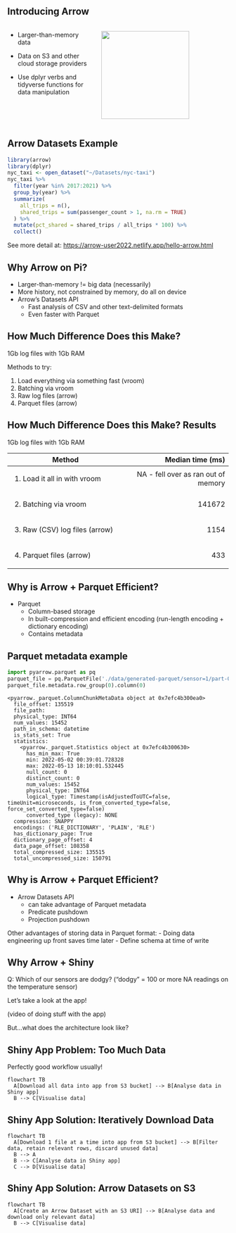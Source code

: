 ## Introducing Arrow

::: columns
::: {.column width="40%"}
-   Larger-than-memory data

-   Data on S3 and other cloud storage providers

-   Use dplyr verbs and tidyverse functions for data manipulation
:::

::: {.column width="60%"}
![](images/arrow-hex.png){fig-align="right" width="200"}
:::
:::

## Arrow Datasets Example

```r
library(arrow)
library(dplyr)
nyc_taxi <- open_dataset("~/Datasets/nyc-taxi")
nyc_taxi %>%
  filter(year %in% 2017:2021) %>% 
  group_by(year) %>%
  summarize(
    all_trips = n(),
    shared_trips = sum(passenger_count > 1, na.rm = TRUE)
  ) %>%
  mutate(pct_shared = shared_trips / all_trips * 100) %>%
  collect()
```

See more detail at: <https://arrow-user2022.netlify.app/hello-arrow.html>

## Why Arrow on Pi?

-   Larger-than-memory != big data (necessarily)
-   More history, not constrained by memory, do all on device
-   Arrow's Datasets API
    -   Fast analysis of CSV and other text-delimited formats
    -   Even faster with Parquet

## How Much Difference Does this Make?

1Gb log files with 1Gb RAM

Methods to try:

::: {.incremental}

1.  Load everything via something fast (vroom)
2.  Batching via vroom
3.  Raw log files (arrow)
4.  Parquet files (arrow)

:::

## How Much Difference Does this Make? Results

1Gb log files with 1Gb RAM

+-----------------------------------------+-------------------------------------+
| Method                                  | Median time (ms)                    |
+=========================================+====================================:+
| 1.  Load it all in with vroom           | NA - fell over as ran out of memory |
+-----------------------------------------+-------------------------------------+
| 2.  Batching via vroom                  | 141672                              |
+-----------------------------------------+-------------------------------------+
| 3.  Raw (CSV) log files (arrow)         | 1154                                |
+-----------------------------------------+-------------------------------------+
| 4.  Parquet files (arrow)               | 433                                 |
+-----------------------------------------+-------------------------------------+

## Why is Arrow + Parquet Efficient?

- Parquet
  - Column-based storage
  - In built-compression and efficient encoding (run-length encoding + dictionary encoding)
  - Contains metadata

## Parquet metadata example

```python
import pyarrow.parquet as pq
parquet_file = pq.ParquetFile('./data/generated-parquet/sensor=1/part-0.parquet')
parquet_file.metadata.row_group(0).column(0)
```

```
<pyarrow._parquet.ColumnChunkMetaData object at 0x7efc4b300ea0>
  file_offset: 135519
  file_path: 
  physical_type: INT64
  num_values: 15452
  path_in_schema: datetime
  is_stats_set: True
  statistics:
    <pyarrow._parquet.Statistics object at 0x7efc4b300630>
      has_min_max: True
      min: 2022-05-02 00:39:01.728328
      max: 2022-05-13 18:10:01.532445
      null_count: 0
      distinct_count: 0
      num_values: 15452
      physical_type: INT64
      logical_type: Timestamp(isAdjustedToUTC=false, timeUnit=microseconds, is_from_converted_type=false, force_set_converted_type=false)
      converted_type (legacy): NONE
  compression: SNAPPY
  encodings: ('RLE_DICTIONARY', 'PLAIN', 'RLE')
  has_dictionary_page: True
  dictionary_page_offset: 4
  data_page_offset: 108358
  total_compressed_size: 135515
  total_uncompressed_size: 150791
```

## Why is Arrow + Parquet Efficient?

- Arrow Datasets API
  - can take advantage of Parquet metadata
  - Predicate pushdown
  - Projection pushdown

Other advantages of storing data in Parquet format:
- Doing data engineering up front saves time later
- Define schema at time of write

## Why Arrow + Shiny

Q: Which of our sensors are dodgy?
("dodgy" = 100 or more NA readings on the temperature sensor)

Let's take a look at the app!

(video of doing stuff with the app)

But...what does the architecture look like?

## Shiny App Problem: Too Much Data

Perfectly good workflow usually!

```mermaid
flowchart TB
  A[Download all data into app from S3 bucket] --> B[Analyse data in Shiny app]
  B --> C[Visualise data]
```

## Shiny App Solution: Iteratively Download Data

```mermaid
flowchart TB
  A[Download 1 file at a time into app from S3 bucket] --> B[Filter data, retain relevant rows, discard unused data]
  B --> A
  B --> C[Analyse data in Shiny app]
  C --> D[Visualise data]
```

## Shiny App Solution: Arrow Datasets on S3

```mermaid
flowchart TB
  A[Create an Arrow Dataset with an S3 URI] --> B[Analyse data and download only relevant data]
  B --> C[Visualise data]
```




